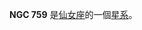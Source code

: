 {{NGCInfoBox|NGCID=NGC 759|發現者=德亞瑞司特|發現日期=1865年9月17日|其他編號=UGC 1440,MCG 6-5-67,ZWG 522.87|曆元=J2000.0|赤經=1時57分50.3秒
|赤緯=36°20'35"|星座=仙女座|星體=星系|星等=12.8|表面亮度=13.6|藍等=13.8}}

'''NGC 759''' 是[[仙女座|仙女座]]的一個[[星系|星系]]。

{{NGCReference|759}}

{{Catalogs|NGC=759}}